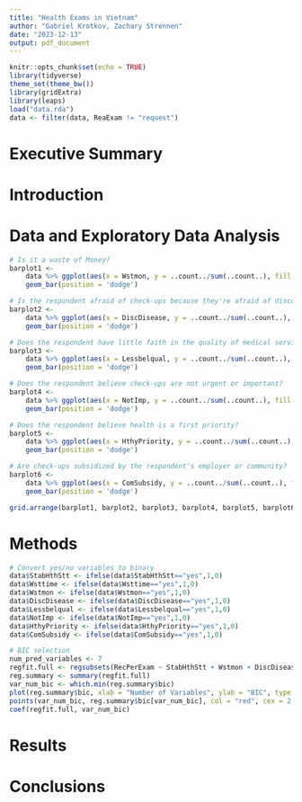 ```yaml
---
title: "Health Exams in Vietnam"
author: "Gabriel Krotkov, Zachary Strennen"
date: "2023-12-13"
output: pdf_document
---
```


```r
knitr::opts_chunk$set(echo = TRUE)
library(tidyverse)
theme_set(theme_bw())
library(gridExtra)
library(leaps)
load("data.rda")
data <- filter(data, ReaExam != "request")
```

# Executive Summary

# Introduction

# Data and Exploratory Data Analysis

```r
# Is it a waste of Money?
barplot1 <-
    data %>% ggplot(aes(x = Wstmon, y = ..count../sum(..count..), fill = RecPerExam)) +
    geom_bar(position = 'dodge')

# Is the respondent afraid of check-ups because they're afraid of discovering a disease?
barplot2 <-
    data %>% ggplot(aes(x = DiscDisease, y = ..count../sum(..count..), fill = RecPerExam)) +
    geom_bar(position = 'dodge')

# Does the respondent have little faith in the quality of medical service?
barplot3 <-
    data %>% ggplot(aes(x = Lessbelqual, y = ..count../sum(..count..), fill = RecPerExam)) +
    geom_bar(position = 'dodge')

# Does the respondent believe check-ups are not urgent or important?
barplot4 <-
    data %>% ggplot(aes(x = NotImp, y = ..count../sum(..count..), fill = RecPerExam)) +
    geom_bar(position = 'dodge')

# Does the respondent believe health is a first priority?
barplot5 <-
    data %>% ggplot(aes(x = HthyPriority, y = ..count../sum(..count..), fill = RecPerExam)) +
    geom_bar(position = 'dodge')

# Are check-ups subsidized by the respondent's employer or community?
barplot6 <-
    data %>% ggplot(aes(x = ComSubsidy, y = ..count../sum(..count..), fill = RecPerExam)) +
    geom_bar(position = 'dodge')

grid.arrange(barplot1, barplot2, barplot3, barplot4, barplot5, barplot6, ncol=2)
```

# Methods

```r
# Convert yes/no variables to binary
data$StabHthStt <- ifelse(data$StabHthStt=="yes",1,0)
data$Wsttime <- ifelse(data$Wsttime=="yes",1,0)
data$Wstmon <- ifelse(data$Wstmon=="yes",1,0)
data$DiscDisease <- ifelse(data$DiscDisease=="yes",1,0)
data$Lessbelqual <- ifelse(data$Lessbelqual=="yes",1,0)
data$NotImp <- ifelse(data$NotImp=="yes",1,0)
data$HthyPriority <- ifelse(data$HthyPriority=="yes",1,0)
data$ComSubsidy <- ifelse(data$ComSubsidy=="yes",1,0)
```

```r
# BIC selection
num_pred_variables <- 7
regfit.full <- regsubsets(RecPerExam ~ StabHthStt + Wstmon + DiscDisease + Lessbelqual + HthyPriority + NotImp + ComSubsidy, data = data, nvmax = num_pred_variables, method = "backward")
reg.summary <- summary(regfit.full)
var_num_bic <- which.min(reg.summary$bic)
plot(reg.summary$bic, xlab = "Number of Variables", ylab = "BIC", type = "l")
points(var_num_bic, reg.summary$bic[var_num_bic], col = "red", cex = 2, pch = 20)
coef(regfit.full, var_num_bic)
```

# Results

# Conclusions
